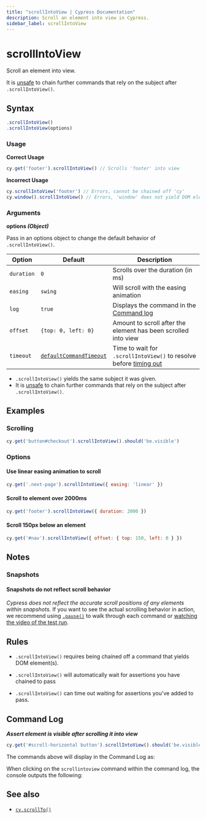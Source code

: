 ```yaml
---
title: "scrollIntoView | Cypress Documentation"
description: Scroll an element into view in Cypress.
sidebar_label: scrollIntoView
---
```


<ProductHeading product="app" />

# scrollIntoView

Scroll an element into view.

It is [unsafe](/app/core-concepts/retry-ability#Only-queries-are-retried) to
chain further commands that rely on the subject after `.scrollIntoView()`.

## Syntax

```javascript
.scrollIntoView()
.scrollIntoView(options)
```

### Usage

<Icon name="check-circle" color="green" /> **Correct Usage**

```javascript
cy.get('footer').scrollIntoView() // Scrolls 'footer' into view
```

<Icon name="exclamation-triangle" color="red" /> **Incorrect Usage**

```javascript
cy.scrollIntoView('footer') // Errors, cannot be chained off 'cy'
cy.window().scrollIntoView() // Errors, 'window' does not yield DOM element
```

### Arguments

<Icon name="angle-right" /> **options _(Object)_**

Pass in an options object to change the default behavior of `.scrollIntoView()`.

| Option     | Default                                                           | Description                                                                         |
| ---------- | ----------------------------------------------------------------- | ----------------------------------------------------------------------------------- |
| `duration` | `0`                                                               | Scrolls over the duration (in ms)                                                   |
| `easing`   | `swing`                                                           | Will scroll with the easing animation                                               |
| `log`      | `true`                                                            | Displays the command in the [Command log](/app/core-concepts/open-mode#Command-Log) |
| `offset`   | `{top: 0, left: 0}`                                               | Amount to scroll after the element has been scrolled into view                      |
| `timeout`  | [`defaultCommandTimeout`](/app/references/configuration#Timeouts) | Time to wait for `.scrollIntoView()` to resolve before [timing out](#Timeouts)      |

<HeaderYields />

- `.scrollIntoView()` yields the same subject it was given.
- It is [unsafe](/app/core-concepts/retry-ability#Only-queries-are-retried)
  to chain further commands that rely on the subject after `.scrollIntoView()`.

## Examples

### Scrolling

```javascript
cy.get('button#checkout').scrollIntoView().should('be.visible')
```

### Options

#### Use linear easing animation to scroll

```javascript
cy.get('.next-page').scrollIntoView({ easing: 'linear' })
```

#### Scroll to element over 2000ms

```javascript
cy.get('footer').scrollIntoView({ duration: 2000 })
```

#### Scroll 150px below an element

```js
cy.get('#nav').scrollIntoView({ offset: { top: 150, left: 0 } })
```

## Notes

### Snapshots

#### Snapshots do not reflect scroll behavior

_Cypress does not reflect the accurate scroll positions of any elements within
snapshots._ If you want to see the actual scrolling behavior in action, we
recommend using [`.pause()`](/api/commands/pause) to walk through each command
or
[watching the video of the test run](/app/guides/screenshots-and-videos#Videos).

## Rules

<HeaderRequirements />

- `.scrollIntoView()` requires being chained off a command that yields DOM
  element(s).

<HeaderAssertions />

- `.scrollIntoView()` will automatically wait for assertions you have chained to
  pass

<HeaderTimeouts />

- `.scrollIntoView()` can time out waiting for assertions you've added to pass.

## Command Log

**_Assert element is visible after scrolling it into view_**

```javascript
cy.get('#scroll-horizontal button').scrollIntoView().should('be.visible')
```

The commands above will display in the Command Log as:

<DocsImage
  src="/img/api/scrollintoview/command-log-for-scrollintoview.png"
  alt="command log scrollintoview"
/>

When clicking on the `scrollintoview` command within the command log, the
console outputs the following:

<DocsImage
  src="/img/api/scrollintoview/console-log-for-scrollintoview.png"
  alt="console.log scrollintoview"
/>

## See also

- [`cy.scrollTo()`](/api/commands/scrollto)
